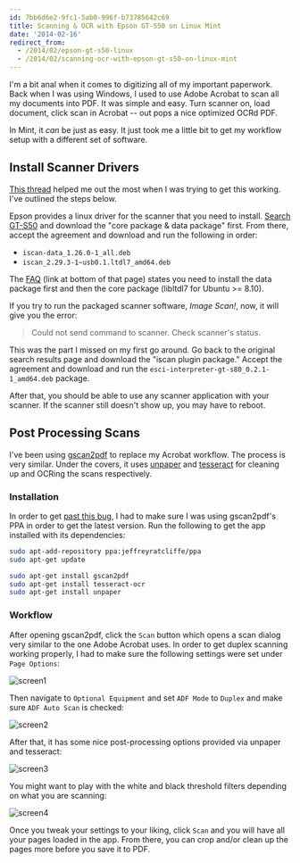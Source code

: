 ```yaml
---
id: 7bb6d6e2-9fc1-5ab0-996f-b73785642c69
title: Scanning & OCR with Epson GT-S50 on Linux Mint
date: '2014-02-16'
redirect_from:
  - /2014/02/epson-gt-s50-linux
  - /2014/02/scanning-ocr-with-epson-gt-s50-on-linux-mint
---
```


I'm a bit anal when it comes to digitizing all of my important paperwork. Back when I was using Windows, I used to use Adobe Acrobat to scan all my documents into PDF. It was simple and easy. Turn scanner on, load document, click scan in Acrobat -- out pops a nice optimized OCRd PDF.

In Mint, it _can_ be just as easy. It just took me a little bit to get my workflow setup with a different set of software.

## Install Scanner Drivers

[This thread](http://ubuntuforums.org/showthread.php?t=2105342) helped me out the most when I was trying to get this working. I've outlined the steps below.

Epson provides a linux driver for the scanner that you need to install. [Search GT-S50](http://download.ebz.epson.net/dsc/search/01/search/?OSC=LX) and download the "core package & data package" first. From there, accept the agreement and download and run the following in order:

* `iscan-data_1.26.0-1_all.deb`
* `iscan_2.29.3-1~usb0.1.ltdl7_amd64.deb`

The [FAQ](http://download.ebz.epson.net/faq/linux/faq_ls_00002.html) (link at bottom of that page) states you need to install the data package first and then the core package (libltdl7 for Ubuntu >= 8.10).

If you try to run the packaged scanner software, _Image Scan!_, now, it will give you the error:

> Could not send command to scanner. Check scanner's status.

This was the part I missed on my first go around. Go back to the original search results page and download the "iscan plugin package." Accept the agreement and download and run the `esci-interpreter-gt-s80_0.2.1-1_amd64.deb` package.

After that, you should be able to use any scanner application with your scanner. If the scanner still doesn't show up, you may have to reboot.

## Post Processing Scans

I've been using [gscan2pdf](http://gscan2pdf.sourceforge.net/) to replace my Acrobat workflow. The process is very similar. Under the covers, it uses [unpaper](http://unpaper.berlios.de/) and [tesseract](https://code.google.com/p/tesseract-ocr/) for cleaning up and OCRing the scans respectively.

### Installation

In order to get [past this bug](https://bugs.debian.org/cgi-bin/bugreport.cgi?bug=700108), I had to make sure I was using gscan2pdf's PPA in order to get the latest version. Run the following to get the app installed with its dependencies:

```bash
sudo apt-add-repository ppa:jeffreyratcliffe/ppa
sudo apt-get update

sudo apt-get install gscan2pdf
sudo apt-get install tesseract-ocr
sudo apt-get install unpaper
```

### Workflow

After opening gscan2pdf, click the `Scan` button which opens a scan dialog very similar to the one Adobe Acrobat uses. In order to get duplex scanning working properly, I had to make sure the following settings were set under `Page Options`:

![screen1](./screen1.png)

Then navigate to `Optional Equipment` and set `ADF Mode` to `Duplex` and make sure `ADF Auto Scan` is checked:

![screen2](./screen2.png)

After that, it has some nice post-processing options provided via unpaper and tesseract:

![screen3](./screen3.png)

You might want to play with the white and black threshold filters depending on what you are scanning:

![screen4](./screen4.png)

Once you tweak your settings to your liking, click `Scan` and you will have all your pages loaded in the app. From there, you can crop and/or clean up the pages more before you save it to PDF.